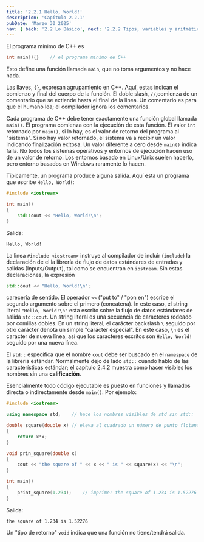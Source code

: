 ```yaml
---
title: '2.2.1 Hello, World!'
description: 'Capítulo 2.2.1'
pubDate: 'Marzo 30 2025'
nav: { back: '2.2 Lo Básico', next: '2.2.2 Tipos, variables y aritmética' }
---
```


El programa mínimo de C++ es

```c++
int main(){}    // el programa minimo de C++
```

Esto define una función llamada `main`, que no toma argumentos y no hace nada.

Las llaves, `{}`, expresan agrupamiento en C++. Aquí, estas indican el comienzo y final del cuerpo de la función. El doble slash, `//`,comienza de un comentario que se extiende hasta el final de la linea. Un comentario es para que el humano lea; el compilador ignora los comentarios.

Cada programa de C++ debe tener exactamente una función global llamada `main()`. El programa comienza con la ejecución de esta función. El valor `int` retornado por `main()`, si lo hay, es el valor de retorno del programa al "sistema". Si no hay valor retornado, el sistema va a recibir un valor indicando finalización exitosa. Un valor diferente a cero desde `main()` indica falla. No todos los sistemas operativos y entornos de ejecución hacen uso de un valor de retorno: Los entornos basado en Linux/Unix suelen hacerlo, pero entorno basados en Windows raramente lo hacen.

Típicamente, un programa produce alguna salida. Aquí esta un programa que escribe `Hello, World!`:

```c++
#include <iostream>

int main()
{
	std::cout << "Hello, World!\n";
}
```

Salida:

```consola
Hello, World!
```

La linea `#include <iostream>` instruye al compilador de incluir (`include`) la declaración de el la librería de flujo de datos estándares de entradas y salidas (Inputs/Output), tal como se encuentran en `iostream`. Sin estas declaraciones, la expresión

```c++
std::cout << "Hello, World!\n";
```

carecería de sentido. El operador `<<` ("put to" / "pon en") escribe el segundo argumento sobre el primero (concatena). In este caso, el string literal `"Hello, World!\n"` esta escrito sobre la flujo de datos estándares de salida `std::cout`. Un string literal es una secuencia de caracteres rodeado por comillas dobles. En un string literal, el carácter backslash `\` seguido por otro carácter denota un simple "carácter especial". En este caso, `\n` es el carácter de nueva línea, así que los caracteres escritos son `Hello, World!` seguido por una nueva línea.

El `std::` específica que el nombre `cout` debe ser buscado en el `namespace` de la librería estándar. Normalmente dejo de lado `std::` cuando hablo de las características estándar; el capítulo 2.4.2 muestra como hacer visibles los nombres sin una **calificación**.

Esencialmente todo código ejecutable es puesto en funciones y llamados directa o indirectamente desde `main()`. Por ejemplo:

```c++
#include <iostream>

using namespace std;    // hace los nombres visibles de std sin std::

double square(double x) // eleva al cuadrado un número de punto flotante de doble precisión
{
	return x*x;
}

void prin_square(double x)
{
	cout << "the square of " << x << " is " << square(x) << "\n";
}

int main()
{
	print_square(1.234);    // imprime: the square of 1.234 is 1.52276
}
```

Salida:

```consola
the square of 1.234 is 1.52276
```

Un "tipo de retorno" `void` indica que una función no tiene/tendrá salida.
